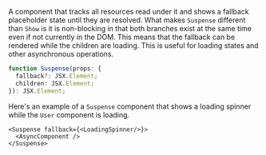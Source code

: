 <Title>{"<Suspense>"}</Title>

A component that tracks all resources read under it and shows a fallback placeholder state until they are resolved. What makes `Suspense` different than `Show` is it is non-blocking in that both branches exist at the same time even if not currently in the DOM. This means that the fallback can be rendered while the children are loading. This is useful for loading states and other asynchronous operations.

```ts
function Suspense(props: {
  fallback?: JSX.Element;
  children: JSX.Element;
}): JSX.Element;
```

Here's an example of a `Suspense` component that shows a loading spinner while the `User` component is loading.

```tsx
<Suspense fallback={<LoadingSpinner/>}>
  <AsyncComponent />
</Suspense>
```